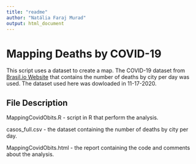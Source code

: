 ```yaml
---
title: "readme"
author: "Natália Faraj Murad"
output: html_document
---
```


# Mapping Deaths by COVID-19

This script uses a dataset to create a map.
The COVID-19 dataset from [Brasil.io Website](https://brasil.io/dataset/covid19/caso_full/) that contains the number of deaths by city per day was used. The dataset used here was dowloaded in 11-17-2020.

## File Description

MappingCovidObits.R - script in R that perform the analysis.

casos_full.csv - the dataset containing the number of deaths by city per day.

MappingCovidObits.html - the report containing the code and comments about the analysis.